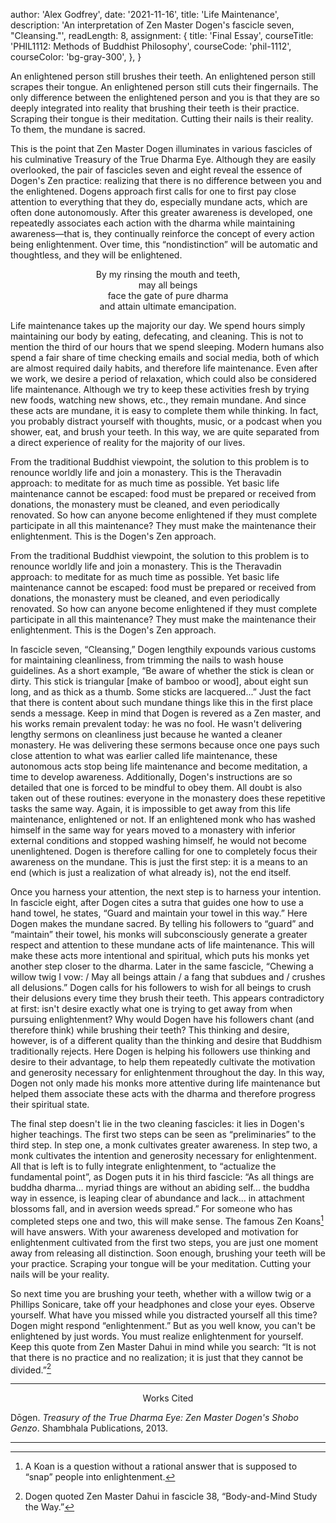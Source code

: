 
  author: 'Alex Godfrey',
  date: '2021-11-16',
  title: 'Life Maintenance',
  description: 'An interpretation of Zen Master Dogen\'s fascicle seven, "Cleansing."',
  readLength: 8,
  assignment: {
    title: 'Final Essay',
    courseTitle: 'PHIL1112: Methods of Buddhist Philosophy',
    courseCode: 'phil-1112',
    courseColor: 'bg-gray-300',
  },
}


An enlightened person still brushes their teeth. An enlightened person still scrapes their tongue. An enlightened person still cuts their fingernails. The only difference between the enlightened person and you is that they are so deeply integrated into reality that brushing their teeth is their practice. Scraping their tongue is their meditation. Cutting their nails is their reality. To them, the mundane is sacred.

This is the point that Zen Master Dogen illuminates in various fascicles of his culminative Treasury of the True Dharma Eye. Although they are easily overlooked, the pair of fascicles seven and eight reveal the essence of Dogen's Zen practice: realizing that there is no difference between you and the enlightened. Dogens approach first calls for one to first pay close attention to everything that they do, especially mundane acts, which are often done autonomously. After this greater awareness is developed, one repeatedly associates each action with the dharma while maintaining awareness—that is, they continually reinforce the concept of every action being enlightenment. Over time, this “nondistinction” will be automatic and thoughtless, and they will be enlightened.

<p align="center">By my rinsing the mouth and teeth, <br/> may all beings <br/>face the gate of pure dharma <br/>and attain ultimate emancipation.</p>

Life maintenance takes up the majority our day. We spend hours simply maintaining our body by eating, defecating, and cleaning. This is not to mention the third of our hours that we spend sleeping. Modern humans also spend a fair share of time checking emails and social media, both of which are almost required daily habits, and therefore life maintenance. Even after we work, we desire a period of relaxation, which could also be considered life maintenance. Although we try to keep these activities fresh by trying new foods, watching new shows, etc., they remain mundane. And since these acts are mundane, it is easy to complete them while thinking. In fact, you probably distract yourself with thoughts, music, or a podcast when you shower, eat, and brush your teeth. In this way, we are quite separated from a direct experience of reality for the majority of our lives.

From the traditional Buddhist viewpoint, the solution to this problem is to renounce
worldly life and join a monastery. This is the Theravadin approach: to meditate for as much time
as possible. Yet basic life maintenance cannot be escaped: food must be prepared or received
from donations, the monastery must be cleaned, and even periodically renovated. So how can
anyone become enlightened if they must complete participate in all this maintenance? They must
make the maintenance their enlightenment. This is the Dogen's Zen approach.

From the traditional Buddhist viewpoint, the solution to this problem is to renounce
worldly life and join a monastery. This is the Theravadin approach: to meditate for as much time
as possible. Yet basic life maintenance cannot be escaped: food must be prepared or received
from donations, the monastery must be cleaned, and even periodically renovated. So how can
anyone become enlightened if they must complete participate in all this maintenance? They must
make the maintenance their enlightenment. This is the Dogen's Zen approach.

In fascicle seven, “Cleansing,” Dogen lengthily expounds various customs for
maintaining cleanliness, from trimming the nails to wash house guidelines. As a short example,
“Be aware of whether the stick is clean or dirty. This stick is triangular [make of bamboo or
wood], about eight sun long, and as thick as a thumb. Some sticks are lacquered...”
Just the fact that there is content about such mundane things like this in the first place sends a
message. Keep in mind that Dogen is revered as a Zen master, and his works remain prevalent
today: he was no fool. He wasn't delivering lengthy sermons on cleanliness just because he
wanted a cleaner monastery. He was delivering these sermons because once one pays such close
attention to what was earlier called life maintenance, these autonomous acts stop being life
maintenance and become meditation, a time to develop awareness. Additionally, Dogen's
instructions are so detailed that one is forced to be mindful to obey them. All doubt is also taken
out of these routines: everyone in the monastery does these repetitive tasks the same way. Again,
it is impossible to get away from this life maintenance, enlightened or not. If an enlightened
monk who has washed himself in the same way for years moved to a monastery with inferior
external conditions and stopped washing himself, he would not become unenlightened. Dogen is
therefore calling for one to completely focus their awareness on the mundane. This is just the
first step: it is a means to an end (which is just a realization of what already is), not the end itself.

Once you harness your attention, the next step is to harness your intention. In fascicle
eight, after Dogen cites a sutra that guides one how to use a hand towel, he states, “Guard and
maintain your towel in this way.” Here Dogen makes the mundane sacred. By telling his
followers to “guard” and “maintain” their towel, his monks will subconsciously generate a
greater respect and attention to these mundane acts of life maintenance. This will make these acts
more intentional and spiritual, which puts his monks yet another step closer to the dharma. Later
in the same fascicle, “Chewing a willow twig I vow: / May all beings attain / a fang that subdues
and / crushes all delusions.” Dogen calls for his followers to wish for all beings to crush their
delusions every time they brush their teeth. This appears contradictory at first: isn't desire exactly
what one is trying to get away from when pursuing enlightenment? Why would Dogen have his
followers chant (and therefore think) while brushing their teeth? This thinking and desire,
however, is of a different quality than the thinking and desire that Buddhism traditionally rejects.
Here Dogen is helping his followers use thinking and desire to their advantage, to help them
repeatedly cultivate the motivation and generosity necessary for enlightenment throughout the
day. In this way, Dogen not only made his monks more attentive during life maintenance but
helped them associate these acts with the dharma and therefore progress their spiritual state.

The final step doesn't lie in the two cleaning fascicles: it lies in Dogen's higher teachings.
The first two steps can be seen as “preliminaries” to the third step. In step one, a monk cultivates
greater awareness. In step two, a monk cultivates the intention and generosity necessary for
enlightenment. All that is left is to fully integrate enlightenment, to “actualize the fundamental
point”, as Dogen puts it in his third fascicle: “As all things are buddha dharma... myriad things
are without an abiding self... the buddha way in essence, is leaping clear of abundance and
lack... in attachment blossoms fall, and in aversion weeds spread.” For someone who has
completed steps one and two, this will make sense. The famous Zen Koans[^1] will have answers.
With your awareness developed and motivation for enlightenment cultivated from the first two
steps, you are just one moment away from releasing all distinction. Soon enough, brushing your teeth will be your practice. Scraping your tongue will be your meditation. Cutting your nails will
be your reality.

So next time you are brushing your teeth, whether with a willow twig or a Phillips
Sonicare, take off your headphones and close your eyes. Observe yourself. What have you
missed while you distracted yourself all this time? Dogen might respond “enlightenment.” But as
you well know, you can't be enlightened by just words. You must realize enlightenment for
yourself. Keep this quote from Zen Master Dahui in mind while you search: “It is not that there
is no practice and no realization; it is just that they cannot be divided.”[^2]

---

<center>Works Cited</center>

Dōgen. <em>Treasury of the True Dharma Eye: Zen Master Dogen's Shobo Genzo</em>. Shambhala Publications, 2013.

---

[^1]: A Koan is a question without a rational answer that is supposed to “snap” people into enlightenment.
[^2]: Dogen quoted Zen Master Dahui in fascicle 38, “Body-and-Mind Study the Way.”
